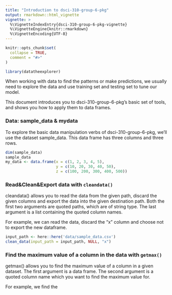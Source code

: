 ```yaml
---
title: "Introduction to dsci-310-group-6-pkg"
output: rmarkdown::html_vignette
vignette: >
  %\VignetteIndexEntry{dsci-310-group-6-pkg-vignette}
  %\VignetteEngine{knitr::rmarkdown}
  %\VignetteEncoding{UTF-8}
---
```


```r
knitr::opts_chunk$set(
  collapse = TRUE,
  comment = "#>"
)
```

```r
library(datatheexplorer)
```

When working with data to find the patterns or make predictions, we usually need to explore the data and use training set and testing set to tune our model.

This document introduces you to dsci-310-group-6-pkg’s basic set of tools, and shows you how to apply them to data frames.

### Data: sample_data & mydata
To explore the basic data manipulation verbs of dsci-310-group-6-pkg, we’ll use the dataset sample_data. This data frame has three columns and three rows.

```r
dim(sample_data)
sample_data
my_data <- data.frame(x = c(1, 2, 3, 4, 5),
                      y = c(10, 20, 30, 40, 50),
                      z = c(100, 200, 300, 400, 500))
```
### Read&Clean&Export data with `cleandata()`
cleandata() allows you to read the data from the given path, discard the given columns and export the data into the given destination path. Both the first two arguments are quoted paths, which are of string type. The last argument is a list containing the quoted column names.

For example, we can read the data, discard the "x" column and choose not to export the new dataframe.
```r
input_path <- here::here('data/sample_data.csv')
clean_data(input_path = input_path, NULL, "x")
```

### Find the maximum value of a column in the data with `getmax()`
getmax() allows you to find the maximum value of a column in a given dataset. The first argument is a data frame. The second argument is a quoted column name which you want to find the maximum value for.

For example, we find the 
```r

```
